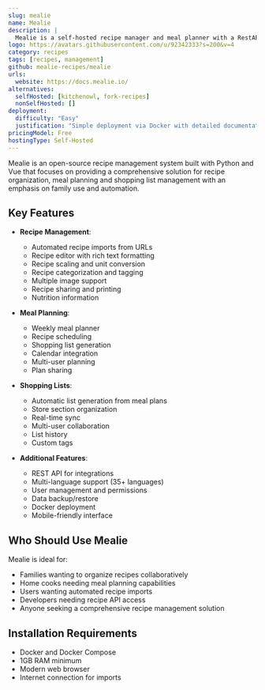 ```yaml
---
slug: mealie
name: Mealie
description: |
  Mealie is a self-hosted recipe manager and meal planner with a RestAPI backend and Vue frontend, offering automated recipe imports, meal planning, shopping lists and a pleasant user experience for the whole family.
logo: https://avatars.githubusercontent.com/u/92342333?s=200&v=4
category: recipes
tags: [recipes, management]
github: mealie-recipes/mealie
urls:
  website: https://docs.mealie.io/
alternatives:
  selfHosted: [kitchenowl, fork-recipes]
  nonSelfHosted: []
deployment:
  difficulty: "Easy"
  justification: "Simple deployment via Docker with detailed documentation."
pricingModel: Free
hostingType: Self-Hosted
---
```


Mealie is an open-source recipe management system built with Python and Vue that focuses on providing a comprehensive solution for recipe organization, meal planning and shopping list management with an emphasis on family use and automation.

## Key Features

- **Recipe Management**:

  - Automated recipe imports from URLs
  - Recipe editor with rich text formatting
  - Recipe scaling and unit conversion
  - Recipe categorization and tagging
  - Multiple image support
  - Recipe sharing and printing
  - Nutrition information

- **Meal Planning**:

  - Weekly meal planner
  - Recipe scheduling
  - Shopping list generation
  - Calendar integration
  - Multi-user planning
  - Plan sharing

- **Shopping Lists**:

  - Automatic list generation from meal plans
  - Store section organization
  - Real-time sync
  - Multi-user collaboration
  - List history
  - Custom tags

- **Additional Features**:
  - REST API for integrations
  - Multi-language support (35+ languages)
  - User management and permissions
  - Data backup/restore
  - Docker deployment
  - Mobile-friendly interface

## Who Should Use Mealie

Mealie is ideal for:

- Families wanting to organize recipes collaboratively
- Home cooks needing meal planning capabilities
- Users wanting automated recipe imports
- Developers needing recipe API access
- Anyone seeking a comprehensive recipe management solution

## Installation Requirements

- Docker and Docker Compose
- 1GB RAM minimum
- Modern web browser
- Internet connection for imports
